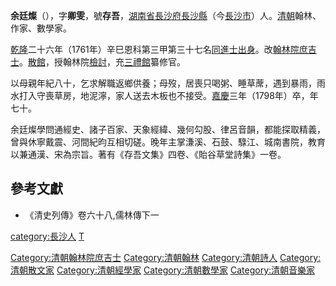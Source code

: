 '''余廷燦'''（{{bd|1729年||1798年|catIdx=Y余}}），字'''卿雯'''，號'''存吾'''，[[湖南省|湖南省]][[長沙府|長沙府]][[長沙縣|長沙縣]]（今[[長沙市|長沙市]]）人。[[清朝|清朝]]翰林、作家、數學家。

[[乾隆|乾隆]]二十六年（1761年）辛巳恩科第三甲第三十七名[[同進士出身|同進士出身]]。改[[翰林院|翰林院]][[庶吉士|庶吉士]]。[[散館|散館]]，授翰林院[[檢討|檢討]]，充[[三禮館|三禮館]]纂修官。

以母親年紀八十，乞求解職返鄉供養；母歿，居喪只喝粥、睡草蓆，遇到暴雨，雨水打入守喪草房，地泥濘，家人送去木板也不接受。[[嘉慶|嘉慶]]三年（1798年）卒，年七十。

余廷燦學問通經史、諸子百家、天象經緯、幾何勾股、律呂音韻，都能探取精義，曾與休寧戴震、河間紀昀互相切磋。晚年主掌溓溪、石鼓、騄江、城南書院，教育以兼通漢、宋為宗旨。著有《存吾文集》四卷、《貽谷草堂詩集》一卷。

== 參考文獻 ==
*《清史列傳》卷六十八,儒林傳下一

{{DEFAULTSORT:Yu余}}
{{乾隆二十六年辛巳恩科殿試金榜}}
[[Category:清朝翰林院庶吉士|Category:清朝翰林院庶吉士]]
[[Category:清朝翰林|Category:清朝翰林]]
[[Category:清朝詩人|Category:清朝詩人]]
[[Category:清朝散文家|Category:清朝散文家]]
[[Category:清朝經學家|Category:清朝經學家]]
[[Category:清朝數學家|Category:清朝數學家]]
[[Category:清朝音樂家|Category:清朝音樂家]]
[[category:長沙人|category:長沙人]]
[[category:余姓|T]]